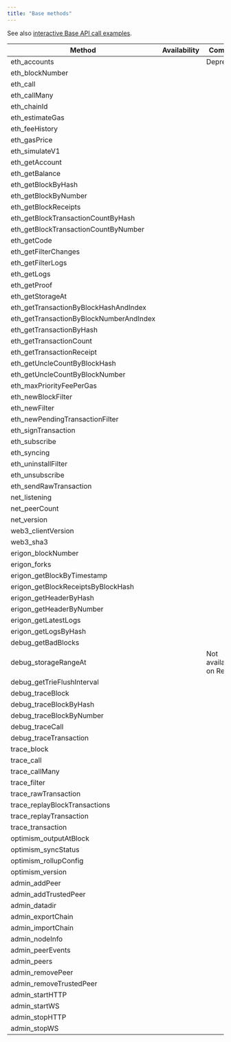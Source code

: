 ```yaml
---
title: "Base methods"
---
```


See also [interactive Base API call examples](/reference/base-api-reference).

| Method                                   | Availability | Comment               |
| ---------------------------------------- | ------------ | --------------------- |
| eth\_accounts                            | <Icon icon="xmark"  iconType="solid" />            | Deprecated            |
| eth\_blockNumber                         | <Icon icon="square-check"  iconType="solid" />            |                       |
| eth\_call                                | <Icon icon="square-check"  iconType="solid" />            |                       |
| eth\_callMany                            | <Icon icon="square-check"  iconType="solid" />            |                       |
| eth\_chainId                             | <Icon icon="square-check"  iconType="solid" />            |                       |
| eth\_estimateGas                         | <Icon icon="square-check"  iconType="solid" />            |                       |
| eth\_feeHistory                          | <Icon icon="square-check"  iconType="solid" />            |                       |
| eth\_gasPrice                            | <Icon icon="square-check"  iconType="solid" />            |                       |
| eth\_simulateV1                          | <Icon icon="square-check"  iconType="solid" />            |                       |
| eth\_getAccount                          | <Icon icon="square-check"  iconType="solid" />            |                       |
| eth\_getBalance                          | <Icon icon="square-check"  iconType="solid" />            |                       |
| eth\_getBlockByHash                      | <Icon icon="square-check"  iconType="solid" />            |                       |
| eth\_getBlockByNumber                    | <Icon icon="square-check"  iconType="solid" />            |                       |
| eth\_getBlockReceipts                    | <Icon icon="square-check"  iconType="solid" />            |                       |
| eth\_getBlockTransactionCountByHash      | <Icon icon="square-check"  iconType="solid" />            |                       |
| eth\_getBlockTransactionCountByNumber    | <Icon icon="square-check"  iconType="solid" />            |                       |
| eth\_getCode                             | <Icon icon="square-check"  iconType="solid" />            |                       |
| eth\_getFilterChanges                    | <Icon icon="square-check"  iconType="solid" />            |                       |
| eth\_getFilterLogs                       | <Icon icon="square-check"  iconType="solid" />            |                       |
| eth\_getLogs                             | <Icon icon="square-check"  iconType="solid" />            |                       |
| eth\_getProof                            | <Icon icon="square-check"  iconType="solid" />            |                       |
| eth\_getStorageAt                        | <Icon icon="square-check"  iconType="solid" />            |                       |
| eth\_getTransactionByBlockHashAndIndex   | <Icon icon="square-check"  iconType="solid" />            |                       |
| eth\_getTransactionByBlockNumberAndIndex | <Icon icon="square-check"  iconType="solid" />            |                       |
| eth\_getTransactionByHash                | <Icon icon="square-check"  iconType="solid" />            |                       |
| eth\_getTransactionCount                 | <Icon icon="square-check"  iconType="solid" />            |                       |
| eth\_getTransactionReceipt               | <Icon icon="square-check"  iconType="solid" />            |                       |
| eth\_getUncleCountByBlockHash            | <Icon icon="square-check"  iconType="solid" />            |                       |
| eth\_getUncleCountByBlockNumber          | <Icon icon="square-check"  iconType="solid" />            |                       |
| eth\_maxPriorityFeePerGas                | <Icon icon="square-check"  iconType="solid" />            |                       |
| eth\_newBlockFilter                      | <Icon icon="square-check"  iconType="solid" />            |                       |
| eth\_newFilter                           | <Icon icon="square-check"  iconType="solid" />            |                       |
| eth\_newPendingTransactionFilter         | <Icon icon="square-check"  iconType="solid" />            |                       |
| eth\_signTransaction                     | <Icon icon="square-check"  iconType="solid" />            |                       |
| eth\_subscribe                           | <Icon icon="square-check"  iconType="solid" />            |                       |
| eth\_syncing                             | <Icon icon="square-check"  iconType="solid" />            |                       |
| eth\_uninstallFilter                     | <Icon icon="square-check"  iconType="solid" />            |                       |
| eth\_unsubscribe                         | <Icon icon="square-check"  iconType="solid" />            |                       |
| eth\_sendRawTransaction                  | <Icon icon="square-check"  iconType="solid" />            |                       |
| net\_listening                           | <Icon icon="square-check"  iconType="solid" />            |                       |
| net\_peerCount                           | <Icon icon="square-check"  iconType="solid" />            |                       |
| net\_version                             | <Icon icon="square-check"  iconType="solid" />            |                       |
| web3\_clientVersion                      | <Icon icon="square-check"  iconType="solid" />            |                       |
| web3\_sha3                               | <Icon icon="square-check"  iconType="solid" />            |                       |
| erigon\_blockNumber                      | <Icon icon="square-check"  iconType="solid" />            |                       |
| erigon\_forks                            | <Icon icon="square-check"  iconType="solid" />            |                       |
| erigon\_getBlockByTimestamp              | <Icon icon="square-check"  iconType="solid" />            |                       |
| erigon\_getBlockReceiptsByBlockHash      | <Icon icon="square-check"  iconType="solid" />            |                       |
| erigon\_getHeaderByHash                  | <Icon icon="square-check"  iconType="solid" />            |                       |
| erigon\_getHeaderByNumber                | <Icon icon="square-check"  iconType="solid" />            |                       |
| erigon\_getLatestLogs                    | <Icon icon="square-check"  iconType="solid" />            |                       |
| erigon\_getLogsByHash                    | <Icon icon="square-check"  iconType="solid" />            |                       |
| debug\_getBadBlocks                      | <Icon icon="square-check"  iconType="solid" />            |                       |
| debug\_storageRangeAt                    | <Icon icon="xmark"  iconType="solid" />            | Not available on Reth |
| debug\_getTrieFlushInterval              | <Icon icon="square-check"  iconType="solid" />            |                       |
| debug\_traceBlock                        | <Icon icon="square-check"  iconType="solid" />            |                       |
| debug\_traceBlockByHash                  | <Icon icon="square-check"  iconType="solid" />            |                       |
| debug\_traceBlockByNumber                | <Icon icon="square-check"  iconType="solid" />            |                       |
| debug\_traceCall                         | <Icon icon="square-check"  iconType="solid" />            |                       |
| debug\_traceTransaction                  | <Icon icon="square-check"  iconType="solid" />            |                       |
| trace\_block                             | <Icon icon="square-check"  iconType="solid" />            |                       |
| trace\_call                              | <Icon icon="square-check"  iconType="solid" />            |                       |
| trace\_callMany                          | <Icon icon="square-check"  iconType="solid" />            |                       |
| trace\_filter                            | <Icon icon="square-check"  iconType="solid" />            |                       |
| trace\_rawTransaction                    | <Icon icon="square-check"  iconType="solid" />            |                       |
| trace\_replayBlockTransactions           | <Icon icon="square-check"  iconType="solid" />            |                       |
| trace\_replayTransaction                 | <Icon icon="square-check"  iconType="solid" />            |                       |
| trace\_transaction                       | <Icon icon="square-check"  iconType="solid" />            |                       |
| optimism\_outputAtBlock                  | <Icon icon="xmark"  iconType="solid" />            |                       |
| optimism\_syncStatus                     | <Icon icon="xmark"  iconType="solid" />            |                       |
| optimism\_rollupConfig                   | <Icon icon="xmark"  iconType="solid" />            |                       |
| optimism\_version                        | <Icon icon="xmark"  iconType="solid" />            |                       |
| admin\_addPeer                           | <Icon icon="xmark"  iconType="solid" />            |                       |
| admin\_addTrustedPeer                    | <Icon icon="xmark"  iconType="solid" />            |                       |
| admin\_datadir                           | <Icon icon="xmark"  iconType="solid" />            |                       |
| admin\_exportChain                       | <Icon icon="xmark"  iconType="solid" />            |                       |
| admin\_importChain                       | <Icon icon="xmark"  iconType="solid" />            |                       |
| admin\_nodeInfo                          | <Icon icon="xmark"  iconType="solid" />            |                       |
| admin\_peerEvents                        | <Icon icon="xmark"  iconType="solid" />            |                       |
| admin\_peers                             | <Icon icon="xmark"  iconType="solid" />            |                       |
| admin\_removePeer                        | <Icon icon="xmark"  iconType="solid" />            |                       |
| admin\_removeTrustedPeer                 | <Icon icon="xmark"  iconType="solid" />            |                       |
| admin\_startHTTP                         | <Icon icon="xmark"  iconType="solid" />            |                       |
| admin\_startWS                           | <Icon icon="xmark"  iconType="solid" />            |                       |
| admin\_stopHTTP                          | <Icon icon="xmark"  iconType="solid" />            |                       |
| admin\_stopWS                            | <Icon icon="xmark"  iconType="solid" />            |                       |
